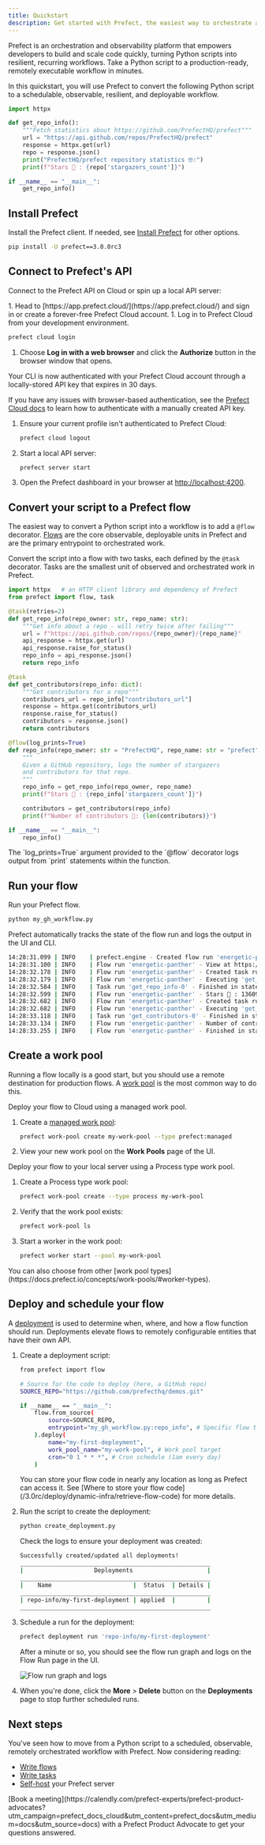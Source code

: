 ```yaml
---
title: Quickstart
description: Get started with Prefect, the easiest way to orchestrate and observe your data pipelines
---
```


Prefect is an orchestration and observability platform that empowers developers to build and scale code quickly, turning Python scripts into resilient, recurring workflows.
Take a Python script to a production-ready, remotely executable workflow in minutes.

In this quickstart, you will use Prefect to convert the following Python script to a schedulable, observable, resilient, and deployable workflow.

```python
import httpx

def get_repo_info():
    """Fetch statistics about https://github.com/PrefectHQ/prefect"""
    url = "https://api.github.com/repos/PrefectHQ/prefect"
    response = httpx.get(url)
    repo = response.json()
    print("PrefectHQ/prefect repository statistics 🤓:")
    print(f"Stars 🌠 : {repo['stargazers_count']}")

if __name__ == "__main__":
    get_repo_info()
```

## Install Prefect

Install the Prefect client.
If needed, see [Install Prefect](/3.0rc/get-started/install/) for other options.

```bash
pip install -U prefect==3.0.0rc3
```

## Connect to Prefect's API

Connect to the Prefect API on Cloud or spin up a local API server:

<Tabs>
  <Tab title="Cloud">
1. Head to [https://app.prefect.cloud/](https://app.prefect.cloud/) and sign in or create a forever-free Prefect Cloud account.
1. Log in to Prefect Cloud from your development environment.

   ```bash
   prefect cloud login
   ```

1. Choose **Log in with a web browser** and click the **Authorize** button in the browser window that opens.

Your CLI is now authenticated with your Prefect Cloud account through a locally-stored API key that expires in 30 days.

If you have any issues with browser-based authentication, see the [Prefect Cloud docs](/3.0rc/manage/cloud/manage-users/api-keys/) to learn how to authenticate with a manually created API key.
  </Tab>
  <Tab title="OSS">
1. Ensure your current profile isn't authenticated to Prefect Cloud:

   ```bash
   prefect cloud logout
   ```

1. Start a local API server:

   ```bash
   prefect server start
   ```

1. Open the Prefect dashboard in your browser at [http://localhost:4200](http://localhost:4200).
  </Tab>
</Tabs>

## Convert your script to a Prefect flow

The easiest way to convert a Python script into a workflow is to add a `@flow` decorator.
[Flows](/3.0rc/develop/write-flows/) are the core observable, deployable units in Prefect and are the primary entrypoint to orchestrated work.

Convert the script into a flow with two tasks, each defined by the `@task` decorator.
Tasks are the smallest unit of observed and orchestrated work in Prefect.

```python my_gh_workflow.py
import httpx   # an HTTP client library and dependency of Prefect
from prefect import flow, task

@task(retries=2)
def get_repo_info(repo_owner: str, repo_name: str):
    """Get info about a repo - will retry twice after failing"""
    url = f"https://api.github.com/repos/{repo_owner}/{repo_name}"
    api_response = httpx.get(url)
    api_response.raise_for_status()
    repo_info = api_response.json()
    return repo_info

@task
def get_contributors(repo_info: dict):
    """Get contributors for a repo"""
    contributors_url = repo_info["contributors_url"]
    response = httpx.get(contributors_url)
    response.raise_for_status()
    contributors = response.json()
    return contributors

@flow(log_prints=True)
def repo_info(repo_owner: str = "PrefectHQ", repo_name: str = "prefect"):
    """
    Given a GitHub repository, logs the number of stargazers
    and contributors for that repo.
    """
    repo_info = get_repo_info(repo_owner, repo_name)
    print(f"Stars 🌠 : {repo_info['stargazers_count']}")

    contributors = get_contributors(repo_info)
    print(f"Number of contributors 👷: {len(contributors)}")

if __name__ == "__main__":
    repo_info()
```

<Note>
The `log_prints=True` argument provided to the `@flow` decorator logs output from `print` statements within the function.
</Note>

## Run your flow

Run your Prefect flow.

```bash
python my_gh_workflow.py
```

Prefect automatically tracks the state of the flow run and logs the output in the UI and CLI.

```bash
14:28:31.099 | INFO    | prefect.engine - Created flow run 'energetic-panther' for flow 'repo-info'
14:28:31.100 | INFO    | Flow run 'energetic-panther' - View at https://app.prefect.cloud/account/123/workspace/abc/flow-runs/flow-run/xyz
14:28:32.178 | INFO    | Flow run 'energetic-panther' - Created task run 'get_repo_info-0' for task 'get_repo_info'
14:28:32.179 | INFO    | Flow run 'energetic-panther' - Executing 'get_repo_info-0' immediately...
14:28:32.584 | INFO    | Task run 'get_repo_info-0' - Finished in state Completed()
14:28:32.599 | INFO    | Flow run 'energetic-panther' - Stars 🌠 : 13609
14:28:32.682 | INFO    | Flow run 'energetic-panther' - Created task run 'get_contributors-0' for task 'get_contributors'
14:28:32.682 | INFO    | Flow run 'energetic-panther' - Executing 'get_contributors-0' immediately...
14:28:33.118 | INFO    | Task run 'get_contributors-0' - Finished in state Completed()
14:28:33.134 | INFO    | Flow run 'energetic-panther' - Number of contributors 👷: 30
14:28:33.255 | INFO    | Flow run 'energetic-panther' - Finished in state Completed('All states completed.')
```

## Create a work pool

Running a flow locally is a good start, but you should use a remote destination for production flows.
A [work pool](/3.0rc/deploy/work-pools/control-runs/) is the most common way to do this.

<Tabs>
  <Tab title="Cloud">
Deploy your flow to Cloud using a managed work pool.

1. Create a [managed work pool](/3.0rc/deploy/serve-flows/index):

   ```bash
   prefect work-pool create my-work-pool --type prefect:managed
   ```

1. View your new work pool on the **Work Pools** page of the UI.
  </Tab>
  <Tab title="OSS">
Deploy your flow to your local server using a Process type work pool.

1. Create a Process type work pool:

   ```bash
   prefect work-pool create --type process my-work-pool
   ```

1. Verify that the work pool exists:

   ```bash
   prefect work-pool ls
   ```

1. Start a worker in the work pool:

   ```bash
   prefect worker start --pool my-work-pool
   ```

<Tip>
You can also choose from other [work pool types](https://docs.prefect.io/concepts/work-pools/#worker-types).
</Tip>
  </Tab>
</Tabs>

## Deploy and schedule your flow

A [deployment](/3.0rc/deploy/serve-flows/) is used to determine when, where, and how a flow function should run.
Deployments elevate flows to remotely configurable entities that have their own API.

1. Create a deployment script:

   ```bash create_deployment.py
   from prefect import flow

   # Source for the code to deploy (here, a GitHub repo)
   SOURCE_REPO="https://github.com/prefecthq/demos.git"

   if __name__ == "__main__":
       flow.from_source(
           source=SOURCE_REPO,
           entrypoint="my_gh_workflow.py:repo_info", # Specific flow to run
       ).deploy(
           name="my-first-deployment",
           work_pool_name="my-work-pool", # Work pool target
           cron="0 1 * * *", # Cron schedule (1am every day)
       )
   ```

   <Tip>
   You can store your flow code in nearly any location as long as Prefect can access it.
   See [Where to store your flow code](/3.0rc/deploy/dynamic-infra/retrieve-flow-code) for more details.
   </Tip>

1. Run the script to create the deployment:

   ```bash
   python create_deployment.py
   ```

   Check the logs to ensure your deployment was created:

   ```bash
   Successfully created/updated all deployments!
   ______________________________________________________
   |                    Deployments                     |  
   ______________________________________________________
   |    Name                       |  Status  | Details |
   ______________________________________________________
   | repo-info/my-first-deployment | applied  |         |
   ______________________________________________________
   ```

1. Schedule a run for the deployment:

   ```bash
   prefect deployment run 'repo-info/my-first-deployment'
   ```

   After a minute or so, you should see the flow run graph and logs on the Flow Run page in the UI.

   ![Flow run graph and logs](/3.0rc/img/ui/qs-flow-run.png)

1. When you're done, click the **More** > **Delete** button on the **Deployments** page to stop further scheduled runs.

## Next steps

You've seen how to move from a Python script to a scheduled, observable, remotely orchestrated workflow with Prefect.
Now considering reading: 

* [Write flows](/3.0rc/develop/write-flows/index)
* [Write tasks](/3.0rc/develop/write-tasks/index)
* [Self-host](/3.0rc/manage/self-host) your Prefect server

<Tip>
[Book a meeting](https://calendly.com/prefect-experts/prefect-product-advocates?utm_campaign=prefect_docs_cloud&utm_content=prefect_docs&utm_medium=docs&utm_source=docs) with a Prefect Product Advocate to get your questions answered.
</Tip>
